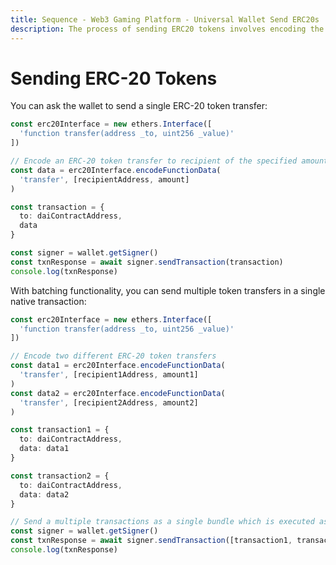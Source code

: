 ```yaml
---
title: Sequence - Web3 Gaming Platform - Universal Wallet Send ERC20s
description: The process of sending ERC20 tokens involves encoding the transfer function with specific parameters like recipient and amount.
---
```


# Sending ERC-20 Tokens

You can ask the wallet to send a single ERC-20 token transfer:

```ts
const erc20Interface = new ethers.Interface([
  'function transfer(address _to, uint256 _value)'
])

// Encode an ERC-20 token transfer to recipient of the specified amount
const data = erc20Interface.encodeFunctionData(
  'transfer', [recipientAddress, amount]
)

const transaction = {
  to: daiContractAddress,
  data
}

const signer = wallet.getSigner()
const txnResponse = await signer.sendTransaction(transaction)
console.log(txnResponse)

```

With batching functionality, you can send multiple token transfers in a single native transaction:

```ts
const erc20Interface = new ethers.Interface([
  'function transfer(address _to, uint256 _value)'
])

// Encode two different ERC-20 token transfers
const data1 = erc20Interface.encodeFunctionData(
  'transfer', [recipient1Address, amount1]
)
const data2 = erc20Interface.encodeFunctionData(
  'transfer', [recipient2Address, amount2]
)

const transaction1 = {
  to: daiContractAddress,
  data: data1
}

const transaction2 = {
  to: daiContractAddress,
  data: data2
}

// Send a multiple transactions as a single bundle which is executed as one transaction on-chain.
const signer = wallet.getSigner()
const txnResponse = await signer.sendTransaction([transaction1, transaction2])
console.log(txnResponse)

```
